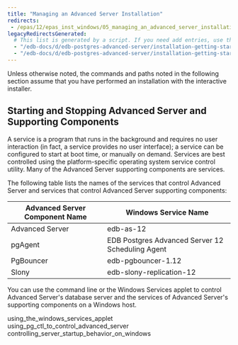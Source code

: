```yaml
---
title: "Managing an Advanced Server Installation"
redirects:
 - /epas/12/epas_inst_windows/05_managing_an_advanced_server_installation/
legacyRedirectsGenerated:
  # This list is generated by a script. If you need add entries, use the `legacyRedirects` key.
  - "/edb-docs/d/edb-postgres-advanced-server/installation-getting-started/installation-guide-for-windows/12/EDB_Postgres_Advanced_Server_Installation_Guide_Windows.1.15.html"
  - "/edb-docs/d/edb-postgres-advanced-server/installation-getting-started/installation-guide-for-windows/12/EDB_Postgres_Advanced_Server_Installation_Guide_Windows.1.16.html"
---
```


<div id="managing_an_advanced_server_installation" class="registered_link"></div>

Unless otherwise noted, the commands and paths noted in the following section assume that you have performed an installation with the interactive installer.

## Starting and Stopping Advanced Server and Supporting Components

A service is a program that runs in the background and requires no user interaction (in fact, a service provides no user interface); a service can be configured to start at boot time, or manually on demand. Services are best controlled using the platform-specific operating system service control utility. Many of the Advanced Server supporting components are services.

The following table lists the names of the services that control Advanced Server and services that control Advanced Server supporting components:

| Advanced Server Component Name | Windows Service Name                             |
| ------------------------------ | ------------------------------------------------ |
| Advanced Server                | edb-as-12                                        |
| pgAgent                        | EDB Postgres Advanced Server 12 Scheduling Agent |
| PgBouncer                      | edb-pgbouncer-1.12                               |
| Slony                          | edb-slony-replication-12                         |

You can use the command line or the Windows Services applet to control Advanced Server's database server and the services of Advanced Server's supporting components on a Windows host.

<div class="toctree" maxdepth="3">

using_the_windows_services_applet using_pg_ctl_to_control_advanced_server controlling_server_startup_behavior_on_windows

</div>
